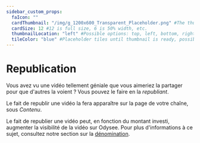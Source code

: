```yaml
---
sidebar_custom_props:
  faIcon: ""
  cardThumbnail: "/img/g_1200x600_Transparent_Placeholder.png" #The thumbnail on the category card.
  cardSize: 12 #12 is full size, 6 is 50% width, etc.
  thumbnailLocation: "left" #Possible options: top, left, bottom, right, none
  tileColor: "blue" #Placeholder tiles until thumbnail is ready, possible options: blue, cream, darkpurple, lightpurple, mauve, orange, pink, none
---
```


# Republication

Vous avez vu une vidéo tellement géniale que vous aimeriez la partager pour que d'autres la voient ? Vous pouvez le faire en la *republiant*.

Le fait de republir une vidéo la fera apparaître sur la page de votre chaîne, sous *Contenu*.

Le fait de republier une vidéo peut, en fonction du montant investi, augmenter la visibilité de la vidéo sur Odysee. Pour plus d'informations à ce sujet, consultez notre section sur la [dénomination](https://help.odysee.tv/category-blockchain/category-staking/naming).
